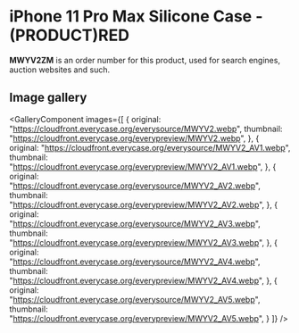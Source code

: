 
# iPhone 11 Pro Max Silicone Case - (PRODUCT)RED

<Callout type='info' emoji='👉🏻'>**MWYV2ZM** is an order number for this product, used for search engines, auction websites and such.</Callout>

## Image gallery

<GalleryComponent
    images={[
      {
        original: "https://cloudfront.everycase.org/everysource/MWYV2.webp",
        thumbnail: "https://cloudfront.everycase.org/everypreview/MWYV2.webp",
      },
      {
        original: "https://cloudfront.everycase.org/everysource/MWYV2_AV1.webp",
        thumbnail: "https://cloudfront.everycase.org/everypreview/MWYV2_AV1.webp",
      },
      {
        original: "https://cloudfront.everycase.org/everysource/MWYV2_AV2.webp",
        thumbnail: "https://cloudfront.everycase.org/everypreview/MWYV2_AV2.webp",
      },
      {
        original: "https://cloudfront.everycase.org/everysource/MWYV2_AV3.webp",
        thumbnail: "https://cloudfront.everycase.org/everypreview/MWYV2_AV3.webp",
      },
      {
        original: "https://cloudfront.everycase.org/everysource/MWYV2_AV4.webp",
        thumbnail: "https://cloudfront.everycase.org/everypreview/MWYV2_AV4.webp",
      },
      {
        original: "https://cloudfront.everycase.org/everysource/MWYV2_AV5.webp",
        thumbnail: "https://cloudfront.everycase.org/everypreview/MWYV2_AV5.webp",
      }
    ]}
  />
